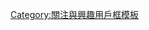 {{Userbox-2
|border-s=1
|border-c=black
|id1-s=9
|id1-c=
|id1-fc=white
|id1=[[File:Flag of North Korea crossed.svg|40px]]
|id2=朝修
|info-s=9
|info-c=white
|info-fc=black
|info=這個用戶谴责[[朝鲜劳动党]]完全背叛了[[马克思列宁主义]]。
|usercategory=譴責朝鮮民主主義人民共和國背叛馬列主義的維基人
}}
<noinclude>{{Documentation}}[[Category:關注與興趣用戶框模板‎]]</noinclude>